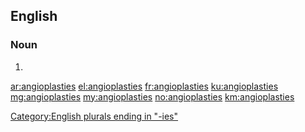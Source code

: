 ==English==

===Noun===
{{head|en|plural}}

# {{plural of|angioplasty|lang=en}}

[[Category:English plurals ending in "-ies"]]

[[ar:angioplasties]]
[[el:angioplasties]]
[[fr:angioplasties]]
[[ku:angioplasties]]
[[mg:angioplasties]]
[[my:angioplasties]]
[[no:angioplasties]]
[[km:angioplasties]]